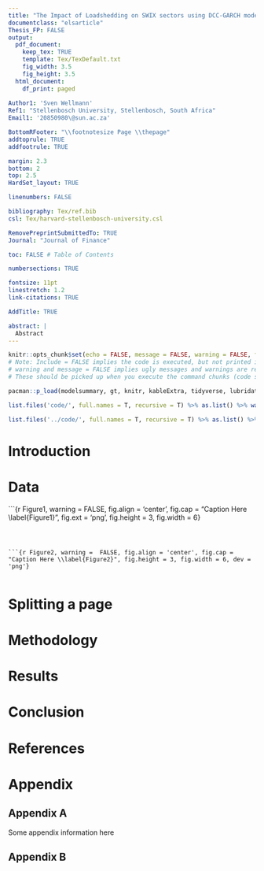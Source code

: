 ```yaml
---
title: "The Impact of Loadshedding on SWIX sectors using DCC-GARCH models"
documentclass: "elsarticle"
Thesis_FP: FALSE
output:
  pdf_document:
    keep_tex: TRUE
    template: Tex/TexDefault.txt
    fig_width: 3.5
    fig_height: 3.5
  html_document:
    df_print: paged
    
Author1: 'Sven Wellmann'
Ref1: "Stellenbosch University, Stellenbosch, South Africa"
Email1: '20850980\@sun.ac.za'

BottomRFooter: "\\footnotesize Page \\thepage"
addtoprule: TRUE
addfootrule: TRUE

margin: 2.3
bottom: 2
top: 2.5
HardSet_layout: TRUE

linenumbers: FALSE

bibliography: Tex/ref.bib
csl: Tex/harvard-stellenbosch-university.csl

RemovePreprintSubmittedTo: TRUE
Journal: "Journal of Finance"

toc: FALSE # Table of Contents

numbersections: TRUE

fontsize: 11pt
linestretch: 1.2
link-citations: TRUE

AddTitle: TRUE

abstract: |
  Abstract
---
```


<!-- First: Set your default preferences for chunk options: -->

<!-- If you want a chunk's code to be printed, set echo = TRUE. message = FALSE stops R printing ugly package loading details in your final paper too. I also suggest setting warning = FALSE and checking for warnings in R, else you might find ugly warnings in your paper. -->

```r
knitr::opts_chunk$set(echo = FALSE, message = FALSE, warning = FALSE, fig.width = 6, fig.height = 5, fig.pos="H", fig.pos = 'H')
# Note: Include = FALSE implies the code is executed, but not printed in your pdf.
# warning and message = FALSE implies ugly messages and warnings are removed from your pdf.
# These should be picked up when you execute the command chunks (code sections below) in your rmd, not printed in your paper!

pacman::p_load(modelsummary, gt, knitr, kableExtra, tidyverse, lubridate, tinytex, rmarkdown, crypto2, quantmod, MTS, rmgarch, rugarch, tbl2xts, fmxdat, ggthemes, summarytools, vars, tseries, pander, cowplot, qpcR)

list.files('code/', full.names = T, recursive = T) %>% as.list() %>% walk(~source(.))

list.files('../code/', full.names = T, recursive = T) %>% as.list() %>% walk(~source(.))
```


<!-- ############################## -->
<!-- # Start Writing here: -->
<!-- ############################## -->

# Introduction \label{Introduction}



# Data  {-}


```{r Figure1,  warning =  FALSE, fig.align = 'center', fig.cap = "Caption Here \\label{Figure1}", fig.ext = 'png', fig.height = 3, fig.width = 6}


```



```{r Figure2, warning =  FALSE, fig.align = 'center', fig.cap = "Caption Here \\label{Figure2}", fig.height = 3, fig.width = 6, dev = 'png'}


```


# Splitting a page



#  Methodology \label{Meth}



# Results


\hfill


# Conclusion


<!-- Make title of bibliography here: -->
<!-- \newpage -->

\newpage

# References {.unnumbered}

::: {#refs}
:::


# Appendix {.unnumbered}

## Appendix A {.unnumbered}

Some appendix information here

## Appendix B {.unnumbered}

